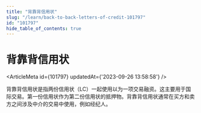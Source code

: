 ```yaml
---
title: "背靠背信用状"
slug: "/learn/back-to-back-letters-of-credit-101797"
id: "101797"
hide_table_of_contents: true
---
```



# 背靠背信用状

<ArticleMeta id={101797} updatedAt={'2023-09-26 13:58:58'} />
<div className='border-solid border-b border-t-0 my-4 border-[var(--ifm-color-gray-300)]' />

背靠背信用状是指两份信用状（LC）一起使用以为一项交易融资。这主要用于国际交易。第一份信用状作为第二份信用状的抵押物。背靠背信用状通常在买方和卖方之间涉及中介的交易中使用，例如经纪人。
